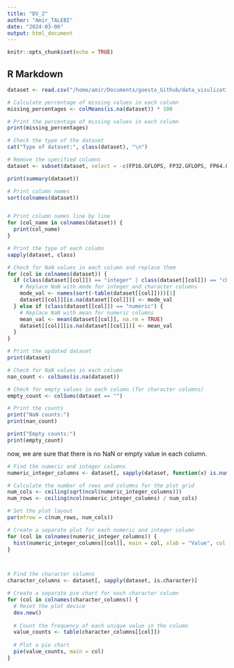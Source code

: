 ```yaml
---
title: "DV_2"
author: "Amir_TALEBI"
date: "2024-03-06"
output: html_document
---
```


```r
knitr::opts_chunk$set(echo = TRUE)
```

## R Markdown

```r

dataset <- read.csv("/home/amir/Documents/goesto_Github/data_visulization_R/chip_dataset.csv", header = TRUE, sep=',')

# Calculate percentage of missing values in each column
missing_percentages <- colMeans(is.na(dataset)) * 100

# Print the percentage of missing values in each column
print(missing_percentages)

```

```r

# Check the type of the dataset
cat("Type of dataset:", class(dataset), "\n")

# Remove the specified columns
dataset <- subset(dataset, select = -c(FP16.GFLOPS, FP32.GFLOPS, FP64.GFLOPS))

print(summary(dataset))

# Print column names
sort(colnames(dataset))



```


```r
# Print column names line by line
for (col_name in colnames(dataset)) {
  print(col_name)
}

```

```r
# Print the type of each column
sapply(dataset, class)

```


```r

# Check for NaN values in each column and replace them
for (col in colnames(dataset)) {
  if (class(dataset[[col]]) == "integer" | class(dataset[[col]]) == "character") {
    # Replace NaN with mode for integer and character columns
    mode_val <- names(sort(-table(dataset[[col]])))[1]
    dataset[[col]][is.na(dataset[[col]])] <- mode_val
  } else if (class(dataset[[col]]) == "numeric") {
    # Replace NaN with mean for numeric columns
    mean_val <- mean(dataset[[col]], na.rm = TRUE)
    dataset[[col]][is.na(dataset[[col]])] <- mean_val
  }
}

# Print the updated dataset
print(dataset)


```



```r
# Check for NaN values in each column
nan_count <- colSums(is.na(dataset))

# Check for empty values in each column (for character columns)
empty_count <- colSums(dataset == "")

# Print the counts
print("NaN counts:")
print(nan_count)

print("Empty counts:")
print(empty_count)

```

now, we are sure that there is no NaN or empty value in each column. 


```r

# Find the numeric and integer columns
numeric_integer_columns <- dataset[, sapply(dataset, function(x) is.numeric(x) || is.integer(x))]

# Calculate the number of rows and columns for the plot grid
num_cols <- ceiling(sqrt(ncol(numeric_integer_columns)))
num_rows <- ceiling(ncol(numeric_integer_columns) / num_cols)

# Set the plot layout
par(mfrow = c(num_rows, num_cols))

# Create a separate plot for each numeric and integer column
for (col in colnames(numeric_integer_columns)) {
  hist(numeric_integer_columns[[col]], main = col, xlab = "Value", col = "skyblue", border = "black")
}




```


```r


# Find the character columns
character_columns <- dataset[, sapply(dataset, is.character)]

# Create a separate pie chart for each character column
for (col in colnames(character_columns)) {
  # Reset the plot device
  dev.new()
  
  # Count the frequency of each unique value in the column
  value_counts <- table(character_columns[[col]])
  
  # Plot a pie chart
  pie(value_counts, main = col)
}

```


```r

```


```r

```


```r

```


```r

```


```r

```


```r

```
